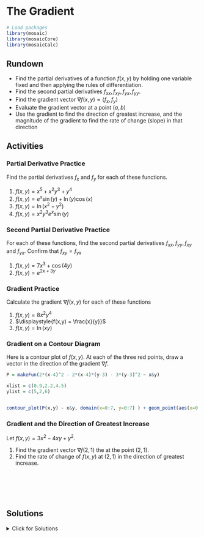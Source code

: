 # The Gradient

```r
# Load packages
library(mosaic)
library(mosaicCore)
library(mosaicCalc)
```

## Rundown

::: {.callout-note title="Learning goals"}
-   Find the partial derivatives of a function $f(x,y)$ by holding one variable fixed and then applying the rules of differentiation.
-   Find the second partial derivatives $f_{xx}, f_{xy}, f_{yx}, f_{yy}$.
-   Find the gradient vector $\nabla f(x,y) = \langle f_x, f_y \rangle$
-   Evaluate the gradient vector at a point $(a,b)$
-   Use the gradient to find the direction of greatest increase, and the magnitude of the gradient to find the rate of change (slope) in that direction
:::

## Activities

### Partial Derivative Practice

Find the partial derivatives $f_x$ and $f_y$ for each of these functions.

1.  $f(x,y) = x^5 + x^2y^3 + y^4$
2.  $f(x,y) = e^x \sin(y) + \ln(y) \cos(x)$
3.  $f(x,y) = \ln (x^2 - y^2)$
4.  $f(x,y) = x^2 y^3 e^x \sin(y)$

### Second Partial Derivative Practice

For each of these functions, find the second partial derivatives $f_{xx}, f_{yy}, f_{xy}$ and $f_{yx}$. Confirm that $f_{xy} = f_{yx}$

1.  $f(x,y) = 7x^3 + \cos(4y)$
2.  $f(x,y) = e^{2x+3y}$

### Gradient Practice

Calculate the gradient $\nabla f(x,y)$ for each of these functions

1.  $f(x,y) = 8x^2y^4$
2.  $\displaystyle{f(x,y) = \frac{x}{y}}$
3.  $f(x,y) = \ln(xy)$

### Gradient on a Contour Diagram

Here is a contour plot of $f(x,y)$. At each of the three red points, draw a vector in the direction of the gradient $\nabla f$.

```r
P = makeFun(2*(x-4)^2 - 2*(x-4)*(y-3) - 3*(y-3)^2 ~ x&y)

xlist = c(0.9,2.2,4.5)
ylist = c(5,2,6)


contour_plot(P(x,y) ~ x&y, domain(x=0:7, y=0:7) ) + geom_point(aes(x=0.9,y=5), color="red") + geom_point(aes(x=2.2,y=2), color="red") + geom_point(aes(x=4.5,y=6), color="red")

```

### Gradient and the Direction of Greatest Increase

Let $f(x,y) = 3x^2 - 4xy + y^2$.

1.  Find the gradient vector $\nabla f(2,1)$ the at the point $(2,1)$.
2.  Find the rate of change of $f(x,y)$ at $(2,1)$ in the direction of greatest increase.

\
\
\
\

## Solutions

<details>

<summary>Click for Solutions</summary>

### Partial Derivative Practice

1.  $f(x,y) = x^5 + x^2y^3 + y^4$

$$
f_x = 5x^2 + 2xy^3 \qquad \qquad f_y = 3x^2y^2 + 4y^3
$$

1.  $f(x,y) = e^x \sin(y) + \ln(y) \cos(x)$

$$
f_x = e^x \sin(y) - \ln(y) \sin(x) \qquad \qquad f_y = e^x \cos(y) + \frac{1}{y} \cos(x)
$$

2.  $f(x,y) = \ln (x^2 - y^2)$

$$
f_x = \frac{2x}{x^2-y^2} \qquad \qquad f_y = - \frac{2y}{x^2-y^2}
$$

3.  $f(x,y) = x^2 y^3 e^x \sin(y)$

Let's rewrite this function as $x^2 e^x y^3 \sin(y)$

$$
f_x = (2xe^x + x^2e^x) y^3\sin(y) \qquad \qquad
f_y = (3y^2 \sin(y) - y^3 \cos(y)) x^2 e^x
$$

### Second Partial Derivative Practice

1.  $f(x,y) = 7x^3 + \cos(4y)$

\begin{align*}
f_x &= 21 x^2 \\
f_{xx} &= 42 x \\
f_{xy} &= 0 \\
\\
f_y &= -4 \sin(4y) \\
f_{yy} &= -16 \cos(y) \\
f_{yx} &=0
\end{align*}

2.  $f(x,y) = e^{2x+3y}$

\begin{align*}
f_x &= 2e^{2x+3y} \\
f_{xx} &= 4e^{2x+3y} \\
f_{xy} &= 6e^{2x+3y} \\
\\
f_y &= 3e^{2x+3y} \\
f_{yy} &= 9e^{2x+3y} \\
f_{yx} &= 6e^{2x+3y}
\end{align*}

### Gradient Practice

Calculate the gradient $\nabla f(x,y)$ for each of these functions

1.  $\nabla f(x,y) = \langle 16x y^4, 32x^2y^3 \rangle$
2.  $\nabla f(x,y) = \langle y^{-1}, -xy^{-2} \rangle$
3.  $f(x,y) = \langle x^{-1}, y^{-1} \rangle$

### Gradient on a Contour Diagram

Here is a contour plot of $f(x,y)$. At each of the three points indicated by $*$, draw a vector in the direction of the gradient $\nabla f$.

```r
P = makeFun(2*(x-4)^2 - 2*(x-4)*(y-3) - 3*(y-3)^2 ~ x&y)

xlist = c(0.9,2.2,4.5)
ylist = c(5,2,6)


contour_plot(P(x,y) ~ x&y, domain(x=0:7, y=0:7) ) + 
  geom_segment(aes(x = 0.9, y = 5, xend = 0.3, yend = 4.6), arrow = arrow(length = unit(0.5, "cm"))) + 
  geom_segment(aes(x = 2.2, y = 2, xend = 2, yend = 2.9), arrow = arrow(length = unit(0.5, "cm"))) +
  geom_segment(aes(x = 4.5, y = 6, xend = 4.4, yend = 5), arrow = arrow(length = unit(0.5, "cm"))) +
  geom_point(aes(x=0.9,y=5), color="red") + geom_point(aes(x=2.2,y=2), color="red") + geom_point(aes(x=4.5,y=6), color="red") 

```

### Gradient and the Direction of Greatest Increase

1.  $\nabla f(x,y) = \langle 6x - 4y, -4x + 2y \rangle$ so $\nabla f(x,y) = \langle 12 - 4, -8 + 2 \rangle = \langle 8, -6 \rangle$.
2.  $\| \nabla f(2,1) \| = \sqrt{8^2 + (-6)^2} = \sqrt{64+36} = \sqrt{100} = 10.$

</details>
